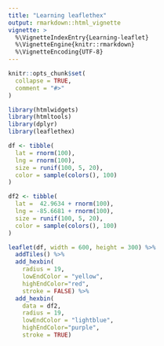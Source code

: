 ```yaml
---
title: "Learning leaflethex"
output: rmarkdown::html_vignette
vignette: >
  %\VignetteIndexEntry{Learning-leaflet}
  %\VignetteEngine{knitr::rmarkdown}
  %\VignetteEncoding{UTF-8}
---
```


```r
knitr::opts_chunk$set(
  collapse = TRUE,
  comment = "#>"
)
```

```r
library(htmlwidgets)
library(htmltools)
library(dplyr)
library(leaflethex)
```

```r
df <- tibble(
  lat = rnorm(100),
  lng = rnorm(100),
  size = runif(100, 5, 20),
  color = sample(colors(), 100)
)

df2 <- tibble(
  lat =  42.9634 + rnorm(100),
  lng = -85.6681 + rnorm(100),
  size = runif(100, 5, 20),
  color = sample(colors(), 100)
)
```


```r
leaflet(df, width = 600, height = 300) %>% 
  addTiles() %>% 
  add_hexbin(
    radius = 19, 
    lowEndColor = "yellow", 
    highEndColor="red",
    stroke = FALSE) %>%
  add_hexbin(
    data = df2,
    radius = 19, 
    lowEndColor = "lightblue", 
    highEndColor="purple",
    stroke = TRUE)
```


